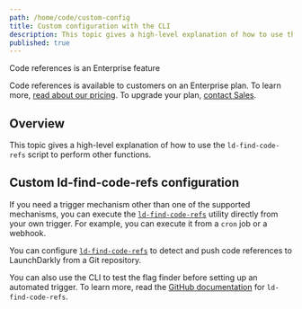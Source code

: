 ```yaml
---
path: /home/code/custom-config
title: Custom configuration with the CLI
description: This topic gives a high-level explanation of how to use the ld-find-code-refs script to perform other functions.
published: true
---
```


<Callout intent="primary">
<CalloutTitle>Code references is an Enterprise feature</CalloutTitle>
<CalloutDescription>

Code references is available to customers on an Enterprise plan. To learn more, [read about our pricing](https://launchdarkly.com/pricing/). To upgrade your plan, [contact Sales](https://launchdarkly.com/contact-sales/).

</CalloutDescription>
</Callout>

## Overview

This topic gives a high-level explanation of how to use the `ld-find-code-refs` script to perform other functions.

## Custom ld-find-code-refs configuration

If you need a trigger mechanism other than one of the supported mechanisms, you can execute the [`ld-find-code-refs`](https://github.com/launchdarkly/ld-find-code-refs/) utility directly from your own trigger. For example, you can execute it from a `cron` job or a webhook.

You can configure [`ld-find-code-refs`](https://github.com/launchdarkly/ld-find-code-refs/) to detect and push code references to LaunchDarkly from a Git repository.

You can also use the CLI to test the flag finder before setting up an automated trigger. To learn more, read the [GitHub documentation](https://github.com/launchdarkly/ld-find-code-refs/#execution-via-cli) for `ld-find-code-refs`.
